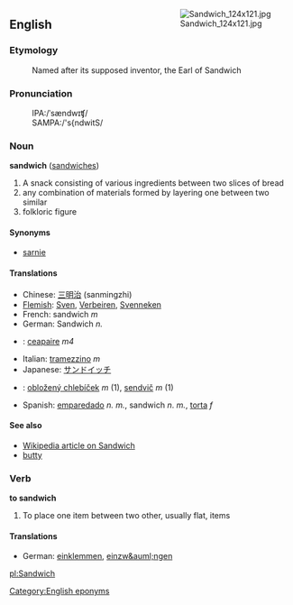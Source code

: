 <div style="float:right; margin: 0 0 1em 1em;">[[Image:Sandwich_124x121.jpg]]</div>
==English==
===Etymology===
:Named after its supposed inventor, the Earl of Sandwich

===Pronunciation===
:IPA:/ˈsændwɪʧ/
:SAMPA:/'s{ndwitS/

===Noun===
'''sandwich''' ([[sandwiches]])

#A snack consisting of various ingredients between two slices of bread
#any combination of materials formed by layering one between two similar
#folkloric figure

====Synonyms====
<!-- Australian slang "sanga" or "sanger" - need to check -->
*[[sarnie]]

====Translations====
*Chinese: [[三明治]] (sanmingzhi)
*[[Flemish]]: [[Sven]], [[Verbeiren]], [[Svenneken]]
*French: sandwich ''m''
*German: Sandwich ''n.''
*{{ga}}: [[ceapaire]] ''m4''
*Italian: [[tramezzino]] ''m''
*Japanese: [[サンドイッチ]]
*{{sk}}: [[obložený chlebíček]] ''m'' (1), [[sendvič]] ''m'' (1)
*Spanish: [[emparedado]] ''n.'' ''m.'', sandwich ''n''. ''m.'', [[torta]] ''f''

====See also====
*[[:w:sandwich|Wikipedia article on Sandwich]]
*[[butty]]

===Verb===
'''to sandwich'''
#To place one item between two other, usually flat, items

====Translations====
*German: [[einklemmen]], [[einzw&auml;ngen]]

[[Category:English eponyms]]

[[pl:Sandwich]]